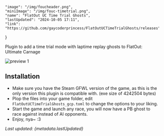     "image": "/img/foucheader.png",
    "miniImage": "/img/fouc-timetrial.png",
    "name": "FlatOut UC Time Trial Ghosts",
    "lastUpdated": "2024-10-05 17:11",
    "link": "https://github.com/gaycoderprincess/FlatOutUCTimeTrialGhosts/releases"
}

Plugin to add a time trial mode with laptime replay ghosts to FlatOut: Ultimate Carnage

![preview 1](https://i.imgur.com/0NFTCiL.png)

## Installation

- Make sure you have the Steam GFWL version of the game, as this is the only version this plugin is compatible with. (exe size of 4242504 bytes)
- Plop the files into your game folder, edit `FlatOutUCTimeTrialGhosts_gcp.toml` to change the options to your liking.
- Start the game and launch any race, you will now have a PB ghost to race against instead of AI opponents.
- Enjoy, nya~ :3

_Last updated: {metadata.lastUpdated}_
